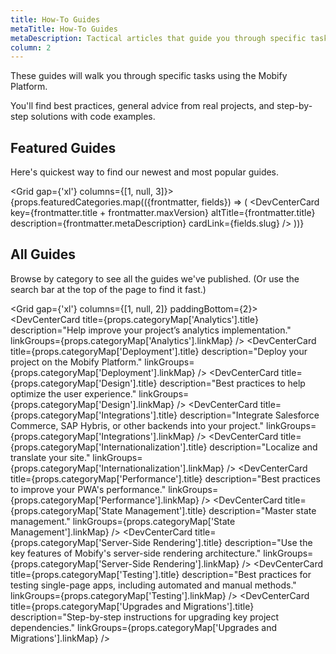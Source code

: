 ```yaml
---
title: How-To Guides
metaTitle: How-To Guides
metaDescription: Tactical articles that guide you through specific tasks using the Mobify Platform. Find best practices, general advice, and step-by-step solutions with lots of code examples.
column: 2
---
```



These guides will walk you through specific tasks using the Mobify Platform.

You'll find best practices, general advice from real projects, and step-by-step solutions with code examples.

## Featured Guides

Here's quickest way to find our newest and most popular guides.

<Grid gap={'xl'} columns={[1, null, 3]}>
{props.featuredCategories.map(({frontmatter, fields}) => (
<DevCenterCard
key={frontmatter.title + frontmatter.maxVersion}
altTitle={frontmatter.title}
description={frontmatter.metaDescription}
cardLink={fields.slug}
/>
))}
</Grid>

## All Guides

Browse by category to see all the guides we've published. (Or use the search bar at the top of the page to find it fast.)

<Grid gap={'xl'} columns={[1, null, 2]} paddingBottom={2}>
<DevCenterCard
title={props.categoryMap['Analytics'].title}
description="Help improve your project’s analytics implementation."
linkGroups={props.categoryMap['Analytics'].linkMap}
/>
<DevCenterCard
title={props.categoryMap['Deployment'].title}
description="Deploy your project on the Mobify Platform."
linkGroups={props.categoryMap['Deployment'].linkMap}
/>
<DevCenterCard
title={props.categoryMap['Design'].title}
description="Best practices to help optimize the user experience."
linkGroups={props.categoryMap['Design'].linkMap}
/>
<DevCenterCard
title={props.categoryMap['Integrations'].title}
description="Integrate Salesforce Commerce, SAP Hybris, or other backends into your project."
linkGroups={props.categoryMap['Integrations'].linkMap}
/>
<DevCenterCard
title={props.categoryMap['Internationalization'].title}
description="Localize and translate your site."
linkGroups={props.categoryMap['Internationalization'].linkMap}
/>
<DevCenterCard
title={props.categoryMap['Performance'].title}
description="Best practices to improve your PWA's performance."
linkGroups={props.categoryMap['Performance'].linkMap}
/>
<DevCenterCard
title={props.categoryMap['State Management'].title}
description="Master state management."
linkGroups={props.categoryMap['State Management'].linkMap}
/>
<DevCenterCard
title={props.categoryMap['Server-Side Rendering'].title}
description="Use the key features of Mobify's server-side rendering architecture."
linkGroups={props.categoryMap['Server-Side Rendering'].linkMap}
/>
<DevCenterCard
title={props.categoryMap['Testing'].title}
description="Best practices for testing single-page apps, including automated and manual methods."
linkGroups={props.categoryMap['Testing'].linkMap}
/>
<DevCenterCard
title={props.categoryMap['Upgrades and Migrations'].title}
description="Step-by-step instructions for upgrading key project dependencies."
linkGroups={props.categoryMap['Upgrades and Migrations'].linkMap}
/>
</Grid>
